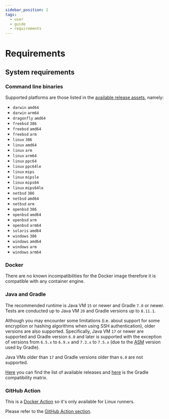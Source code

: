 ```yaml
---
sidebar_position: 2
tags:
  - user
  - guide
  - requirements
---
```


# Requirements

## System requirements

### Command line binaries

Supported platforms are those listed in the [available release assets](https://github.com/mooltiverse/nyx/releases/latest), namely:

* `darwin` `amd64`
* `darwin` `arm64`
* `dragonfly` `amd64`
* `freebsd` `386`
* `freebsd` `amd64`
* `freebsd` `arm`
* `linux` `386`
* `linux` `amd64`
* `linux` `arm`
* `linux` `arm64`
* `linux` `ppc64`
* `linux` `ppc64le`
* `linux` `mips`
* `linux` `mipsle`
* `linux` `mips64`
* `linux` `mips64le`
* `netbsd` `386`
* `netbsd` `amd64`
* `netbsd` `arm`
* `openbsd` `386`
* `openbsd` `amd64`
* `openbsd` `arm`
* `openbsd` `arm64`
* `solaris` `amd64`
* `windows` `386`
* `windows` `amd64`
* `windows` `arm`
* `windows` `arm64`

### Docker

There are no known incompatibilities for the Docker image therefore it is compatible with any container engine.

### Java and Gradle

The recommended runtime is Java VM `15` or newer and Gradle `7.0` or newer. Tests are conducted up to Java VM `20` and Gradle versions up to `8.11.1`.

Although you may encounter some limitations (i.e. about support for some encryption or hashing algorithms when using SSH authentication), older versions are also supported. Specifically, Java VM `17` or newer are supported and Gradle version `6.0` and later is supported with the exception of versions from `6.5.x` to `6.9.x` and `7.3.x` to `7.5.x` (due to the [ASM](https://asm.ow2.io/index.html) version used by Gradle).

Java VMs older than `17` and Gradle versions older than `6.0` are not supported.

[Here](https://gradle.org/releases/) you can find the list of available releases and [here](https://docs.gradle.org/current/userguide/compatibility.html) is the Gradle compatibility matrix.

### GitHub Action

This is a [Docker Action](https://docs.github.com/en/actions/creating-actions/about-custom-actions#types-of-actions) so it's only available for Linux runners.

Please refer to the [GitHub Action section](./usage.mdx#using-the-github-action).
